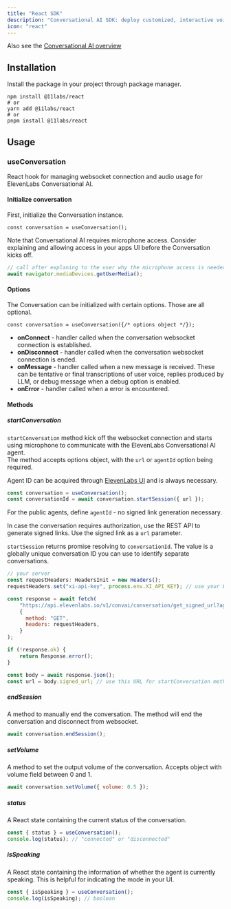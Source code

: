```yaml
---
title: "React SDK"
description: "Conversational AI SDK: deploy customized, interactive voice agents in minutes."
icon: "react"
---
```


<Info>Also see the [Conversational AI overview](/product/conversational-ai/overview)</Info>

## Installation

Install the package in your project through package manager.

```shell
npm install @11labs/react
# or
yarn add @11labs/react
# or
pnpm install @11labs/react
```

## Usage

### useConversation

React hook for managing websocket connection and audio usage for ElevenLabs Conversational AI.

#### Initialize conversation

First, initialize the Conversation instance.

```tsx
const conversation = useConversation();
```

Note that Conversational AI requires microphone access.
Consider explaining and allowing access in your apps UI before the Conversation kicks off. 

```js
// call after explaning to the user why the microphone access is needed
await navigator.mediaDevices.getUserMedia();
```

#### Options

The Conversation can be initialized with certain options. Those are all optional.

```tsx
const conversation = useConversation({/* options object */});
```

* **onConnect** - handler called when the conversation websocket connection is established.  
* **onDisconnect** - handler called when the conversation websocket connection is ended.
* **onMessage** - handler called when a new message is received. These can be tentative or final transcriptions of user voice, replies produced by LLM, or debug message when a debug option is enabled.
* **onError** - handler called when a error is encountered.

#### Methods

##### startConversation

`startConversation` method kick off the websocket connection and starts using microphone to communicate with the ElevenLabs Conversational AI agent.  
The method accepts options object, with the `url` or `agentId` option being required.

Agent ID can be acquired through [ElevenLabs UI](https://elevenlabs.io/app/conversational-ai) and is always necessary.

```js
const conversation = useConversation();
const conversationId = await conversation.startSession({ url });
```

For the public agents, define `agentId` - no signed link generation necessary.
 
In case the conversation requires authorization, use the REST API to generate signed links. Use the signed link as a `url` parameter.

`startSession` returns promise resolving to `conversationId`. The value is a globally unique conversation ID you can use to identify separate conversations.

```js
// your server
const requestHeaders: HeadersInit = new Headers();
requestHeaders.set("xi-api-key", process.env.XI_API_KEY); // use your ElevenLabs API key 

const response = await fetch(
    "https://api.elevenlabs.io/v1/convai/conversation/get_signed_url?agent_id={{agent id created through ElevenLabs UI}}",
    {
      method: "GET",
      headers: requestHeaders,
    }
);

if (!response.ok) {
    return Response.error();
}

const body = await response.json();
const url = body.signed_url; // use this URL for startConversation method.
```

##### endSession

A method to manually end the conversation. The method will end the conversation and disconnect from websocket.

```js
await conversation.endSession();
```

##### setVolume

A method to set the output volume of the conversation. Accepts object with volume field between 0 and 1.

```js
await conversation.setVolume({ volume: 0.5 });
```

##### status

A React state containing the current status of the conversation. 

```js
const { status } = useConversation();
console.log(status); // "connected" or "disconnected"
```

##### isSpeaking

A React state containing the information of whether the agent is currently speaking. 
This is helpful for indicating the mode in your UI. 

```js
const { isSpeaking } = useConversation();
console.log(isSpeaking); // boolean
```
